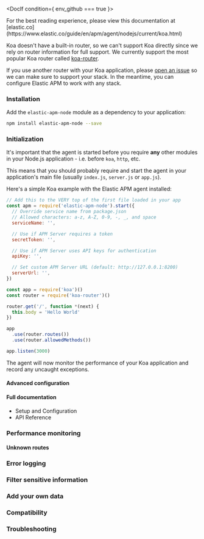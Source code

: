 



<div id="koa"></div>


<DocIf condition={ env_github === true }>

<DocCallOut title="Note">
For the best reading experience,
please view this documentation at [elastic.co](https://www.elastic.co/guide/en/apm/agent/nodejs/current/koa.html)
</DocCallOut>

</DocIf>

<SharedSetUpIntroduction framework={framework} />

Koa doesn't have a built-in router,
so we can't support Koa directly since we rely on router information for full support.
We currently support the most popular Koa router called [koa-router](https://github.com/koajs/koa-router).

If you use another router with your Koa application,
please [open an issue](https://github.com/elastic/apm-agent-nodejs/issues) so we can make sure to support your stack.
In the meantime, you can <DocLink id="serverlessObservabilityApmAgentsNodejsGetStarted">configure Elastic APM to work with any stack</DocLink>.

<div id="koa-installation"></div>

### Installation

Add the `elastic-apm-node` module as a dependency to your application:

```bash
npm install elastic-apm-node --save
```

<div id="koa-initialization"></div>

### Initialization

It's important that the agent is started before you require **any** other modules in your Node.js application - i.e. before `koa`, `http`, etc.

This means that you should probably require and start the agent in your application's main file (usually `index.js`, `server.js` or `app.js`).

Here's a simple Koa example with the Elastic APM agent installed:

```js
// Add this to the VERY top of the first file loaded in your app
const apm = require('elastic-apm-node').start({
  // Override service name from package.json
  // Allowed characters: a-z, A-Z, 0-9, -, _, and space
  serviceName: '',

  // Use if APM Server requires a token
  secretToken: '',

  // Use if APM Server uses API keys for authentication
  apiKey: '',

  // Set custom APM Server URL (default: http://127.0.0.1:8200)
  serverUrl: '',
})

const app = require('koa')()
const router = require('koa-router')()

router.get('/', function *(next) {
  this.body = 'Hello World'
})

app
  .use(router.routes())
  .use(router.allowedMethods())

app.listen(3000)
```

The agent will now monitor the performance of your Koa application and record any uncaught exceptions.

<div id="koa-advanced-configuration"></div>

#### Advanced configuration

<SharedSetUpAdvancedConfiguration />

<div id="koa-full-documentation"></div>

#### Full documentation

* <DocLink id="serverlessObservabilityApmAgentsNodejsConfigure">Setup and Configuration</DocLink>
* <DocLink id="serverlessObservabilityApmAgentsNodejsApi">API Reference</DocLink>

<div id="koa-performance-monitoring"></div>

### Performance monitoring

<SharedSetUpPerformanceMonitoring framework={framework}  />

<div id="koa-unknown-routes"></div>

#### Unknown routes

<SharedSetUpUnknownRoots framework={framework}  />

<div id="koa-error-logging"></div>

### Error logging

<SharedSetUpErrorLogging />

<div id="koa-filter-sensitive-information"></div>

### Filter sensitive information

<SharedSetUpFilterSensitiveInfo />

<div id="koa-add-your-own-data"></div>

### Add your own data

<SharedSetUpAddYourOwnData />

<div id="koa-compatibility"></div>

### Compatibility

<SharedSetUpCompatibilityLink />

<div id="koa-troubleshooting"></div>

### Troubleshooting

<SharedSetUpTroubleshootingLink />
